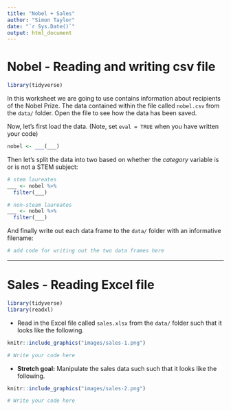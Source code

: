 ```yaml
---
title: "Nobel + Sales"
author: "Simon Taylor"
date: "`r Sys.Date()`"
output: html_document
---
```


# Nobel - Reading and writing csv file

```r
library(tidyverse)
```

In this worksheet we are going to use contains information about recipients of the Nobel Prize. The data contained within the file called `nobel.csv` from the `data/` folder. Open the file to see how the data has been saved.

Now, let's first load the data. (Note, set `eval = TRUE` when you have written your code)

```r
nobel <- ___(___)
```

Then let's split the data into two based on whether the _category_ variable is or is not a STEM subject:

```r
# stem laureates
___ <- nobel %>%
  filter(___)

# non-steam laureates
___ <- nobel %>%
  filter(___)
```

And finally write out each data frame to the `data/` folder with an informative filename:

```r
# add code for writing out the two data frames here
```





-----------------------



# Sales - Reading Excel file

```r
library(tidyverse)
library(readxl)
```

* Read in the Excel file called `sales.xlsx` from the `data/` folder 
such that it looks like the following.

```r
knitr::include_graphics("images/sales-1.png")
```

```r
# Write your code here

```

* **Stretch goal:** Manipulate the sales data such such that it looks like the 
following.

```r
knitr::include_graphics("images/sales-2.png")
```

```r
# Write your code here

```





